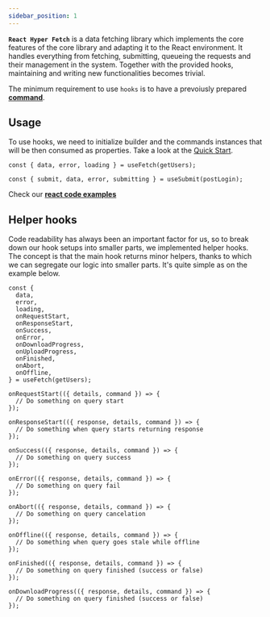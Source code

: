 ```yaml
---
sidebar_position: 1
---
```


**`React Hyper Fetch`** is a data fetching library which implements the core features of the core library and adapting
it to the React environment. It handles everything from fetching, submitting, queueing the requests and their management
in the system. Together with the provided hooks, maintaining and writing new functionalities becomes trivial.

The minimum requirement to use `hooks` is to have a prevoiusly prepared [**command**](/docs/Architecture/Command).

## Usage

To use hooks, we need to initialize builder and the commands instances that will be then consumed as properties. Take a
look at the [Quick Start](/docs/Getting%20Started/Quick%20Start).

```tsx
const { data, error, loading } = useFetch(getUsers);
```

```tsx
const { submit, data, error, submitting } = useSubmit(postLogin);
```

Check our **[react code examples](/guides/React/Fetching)**

## Helper hooks

Code readability has always been an important factor for us, so to break down our hook setups into smaller parts, we
implemented helper hooks. The concept is that the main hook returns minor helpers, thanks to which we can segregate our
logic into smaller parts. It's quite simple as on the example below.

```tsx
const {
  data,
  error,
  loading,
  onRequestStart,
  onResponseStart,
  onSuccess,
  onError,
  onDownloadProgress,
  onUploadProgress,
  onFinished,
  onAbort,
  onOffline,
} = useFetch(getUsers);

onRequestStart(({ details, command }) => {
  // Do something on query start
});

onResponseStart(({ response, details, command }) => {
  // Do something when query starts returning response
});

onSuccess(({ response, details, command }) => {
  // Do something on query success
});

onError(({ response, details, command }) => {
  // Do something on query fail
});

onAbort(({ response, details, command }) => {
  // Do something on query cancelation
});

onOffline(({ response, details, command }) => {
  // Do something when query goes stale while offline
});

onFinished(({ response, details, command }) => {
  // Do something on query finished (success or false)
});

onDownloadProgress(({ response, details, command }) => {
  // Do something on query finished (success or false)
});
```
